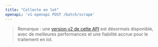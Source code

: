 ```yaml
---
title: "Collecte en lot"
openapi: 'v1-openapi POST /batch/scrape'
---
```


> Remarque : une [version v2 de cette API](/fr/api-reference/endpoint/batch-scrape) est désormais disponible, avec de meilleures performances et une fiabilité accrue pour le traitement en lot.